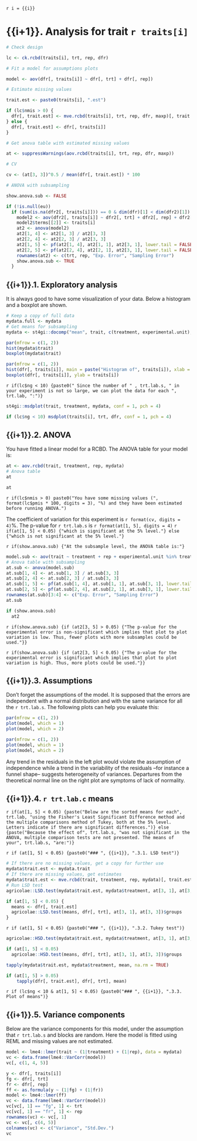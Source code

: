 `r i = {{i}}`

# {{i+1}}. Analysis for trait `r traits[i]`

```r

# Check design

lc <- ck.rcbd(traits[i], trt, rep, dfr)

# Fit a model for assumptions plots

model <- aov(dfr[, traits[i]] ~ dfr[, trt] + dfr[, rep])

# Estimate missing values

trait.est <- paste0(traits[i], ".est")

if (lc$nmis > 0) {
  dfr[, trait.est] <- mve.rcbd(traits[i], trt, rep, dfr, maxp)[, trait.est]
} else {
  dfr[, trait.est] <- dfr[, traits[i]]
}

# Get anova table with estimated missing values

at <- suppressWarnings(aov.rcbd(traits[i], trt, rep, dfr, maxp))

# CV

cv <- (at[3, 3])^0.5 / mean(dfr[, trait.est]) * 100

# ANOVA with subsampling

show.anova.sub <- FALSE

if (!is.null(eu))
  if (sum(is.na(dfr2[, traits[i]])) == 0 & dim(dfr)[1] < dim(dfr2)[1]) {
    model2 <- aov(dfr2[, traits[i]] ~ dfr2[, trt] + dfr2[, rep] + dfr2[, eu] %in% dfr2[, trt])
    model2$terms[[2]] <- traits[i]
    at2 <- anova(model2)
    at2[1, 4] <- at2[1, 3] / at2[3, 3]
    at2[2, 4] <- at2[2, 3] / at2[3, 3]
    at2[1, 5] <- pf(at2[1, 4], at2[1, 1], at2[3, 1], lower.tail = FALSE)
    at2[2, 5] <- pf(at2[2, 4], at2[2, 1], at2[3, 1], lower.tail = FALSE)
    rownames(at2) <- c(trt, rep, "Exp. Error", "Sampling Error")
    show.anova.sub <- TRUE
  }

```

## {{i+1}}.1. Exploratory analysis

It is always good to have some visualization of your data. Below a histogram and a boxplot are shown.

```r
# Keep a copy of full data
mydata.full <- mydata
# Get means for subsampling
mydata <- st4gi::docomp("mean", trait, c(treatment, experimental.unit), rep, mydata)
```

```r
par(mfrow = c(1, 2))
hist(mydata$trait)
boxplot(mydata$trait)
```

```r
par(mfrow = c(1, 2))
hist(dfr[, traits[i]], main = paste("Histogram of", traits[i]), xlab = traits[i])
boxplot(dfr[, traits[i]], ylab = traits[i])
```

`r if(lc$ng < 10) {paste0(" Since the number of " , trt.lab.s, " in your experiment is not so large, we can plot the data for each ", trt.lab, ":")}`

```r
st4gi::msdplot(trait, treatment, mydata, conf = 1, pch = 4)
```

```r
if (lc$ng < 10) msdplot(traits[i], trt, dfr, conf = 1, pch = 4)
```

## {{i+1}}.2. ANOVA

You have fitted a linear model for a RCBD. The ANOVA table for your model is:

```r
at <- aov.rcbd(trait, treatment, rep, mydata)
# Anova table
at
```

```r
at
```

`r if(lc$nmis > 0) paste0("You have some missing values (", format(lc$pmis * 100, digits = 3), "%) and they have been estimated before running ANOVA.")`

The coefficient of variation for this experiment is `r format(cv, digits = 4)`%.
The p-value for `r trt.lab.s` is `r format(at[1, 5], digits = 4)`
`r if(at[1, 5] < 0.05) {"which is significant at the 5% level."} else {"which is not significant at the 5% level."}`

`r if(show.anova.sub) {"At the subsample level, the ANOVA table is:"}`

```r
model.sub <- aov(trait ~ treatment + rep + experimental.unit %in% treatment, data = mydata.full)
# Anova table with subsampling
at.sub <- anova(model.sub)
at.sub[1, 4] <- at.sub[1, 3] / at.sub[3, 3]
at.sub[2, 4] <- at.sub[2, 3] / at.sub[3, 3]
at.sub[1, 5] <- pf(at.sub[1, 4], at.sub[1, 1], at.sub[3, 1], lower.tail = FALSE)
at.sub[2, 5] <- pf(at.sub[2, 4], at.sub[2, 1], at.sub[3, 1], lower.tail = FALSE)
rownames(at.sub)[3:4] <- c("Exp. Error", "Sampling Error")
at.sub
```

```r
if (show.anova.sub)
  at2
```

`r if(show.anova.sub) {if (at2[3, 5] > 0.05) {"The p-value for the experimental error is non-significant which implies that plot to plot variation is low. Thus, fewer plots with more subsamples could be used."}}`

`r if(show.anova.sub) {if (at2[3, 5] < 0.05) {"The p-value for the experimental error is significant which implies that plot to plot variation is high. Thus, more plots could be used."}}`

## {{i+1}}.3. Assumptions

Don't forget the assumptions of the model. It is supposed that the errors are independent with a normal distribution and with the same variance for all the `r trt.lab.s`. The following plots can help you evaluate this:

```r
par(mfrow = c(1, 2))
plot(model, which = 1)
plot(model, which = 2)
```

```r
par(mfrow = c(1, 2))
plot(model, which = 1)
plot(model, which = 2)
```

Any trend in the residuals in the left plot would violate the assumption of independence while a trend in the variability of the residuals --for instance a funnel shape-- suggests heterogeneity of variances. Departures from the theoretical normal line on the right plot are symptoms of lack of normality.

## {{i+1}}.4. `r trt.lab.c` means

`r if(at[1, 5] < 0.05) {paste("Below are the sorted means for each", trt.lab, "using the Fisher's Least Significant Difference method and the multiple comparisons method of Tukey, both at the 5% level. Letters indicate if there are significant differences.")} else {paste("Because the effect of", trt.lab.s, "was not significant in the ANOVA, multiple comparison tests are not presented. The means of your", trt.lab.s, "are:")}`

`r if (at[1, 5] < 0.05) {paste0("### ", {{i+1}}, ".3.1. LSD test")}`

```r
# If there are no missing values, get a copy for further use
mydata$trait.est <- mydata.trait
# If there are missing values, get estimates
mydata$trait.est <- mve.rcbd(trait, treatment, rep, mydata)[, trait.est]
# Run LSD test
agricolae::LSD.test(mydata$trait.est, mydata$treatment, at[3, 1], at[3, 3])$groups
```

```r
if (at[1, 5] < 0.05) {
  means <- dfr[, trait.est]
  agricolae::LSD.test(means, dfr[, trt], at[3, 1], at[3, 3])$groups
}
```

`r if (at[1, 5] < 0.05) {paste0("### ", {{i+1}}, ".3.2. Tukey test")}`

```r
agricolae::HSD.test(mydata$trait.est, mydata$treatment, at[3, 1], at[3, 3])$groups
```

```r
if (at[1, 5] < 0.05)
  agricolae::HSD.test(means, dfr[, trt], at[3, 1], at[3, 3])$groups
```

```r
tapply(mydata$trait.est, mydata$treatment, mean, na.rm = TRUE)
```

```r
if (at[1, 5] > 0.05)
    tapply(dfr[, trait.est], dfr[, trt], mean)
```

`r if (lc$ng < 10 & at[1, 5] < 0.05) {paste0("### ", {{i+1}}, ".3.3. Plot of means")}`

## {{i+1}}.5. Variance components

Below are the variance components for this model, under the assumption that `r trt.lab.s` and blocks are random. Here the model is fitted using REML and missing values are not estimated.

```r
model <- lme4::lmer(trait ~ (1|treatment) + (1|rep), data = mydata)
vc <- data.frame(lme4::VarCorr(model))
vc[, c(1, 4, 5)]
```

```r
y <- dfr[, traits[i]]
fg <- dfr[, trt]
fr <- dfr[, rep]
ff <- as.formula(y ~ (1|fg) + (1|fr))
model <- lme4::lmer(ff)
vc <- data.frame(lme4::VarCorr(model))
vc[vc[, 1] == "fg", 1] <- trt
vc[vc[, 1] == "fr", 1] <- rep
rownames(vc) <- vc[, 1]
vc <- vc[, c(4, 5)]
colnames(vc) <- c("Variance", "Std.Dev.")
vc
```
